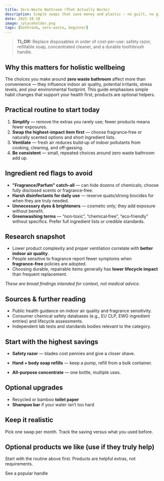 ```yaml
---
title: Zero-Waste Bathroom (That Actually Works)
description: Simple swaps that save money and plastic — no guilt, no gimmicks.
date: 2025-10-10
image: /placeholder.png
tags: [bathroom, zero-waste, beginner]
---
```

> **TL;DR:** Replace disposables in order of cost-per-use: safety razor, refillable soap, concentrated cleaner, and a durable toothbrush handle.

## Why this matters for holistic wellbeing

The choices you make around **zero waste bathroom** affect more than convenience — they influence indoor air quality, potential irritants, stress levels, and your environmental footprint. This guide emphasises simple habit changes that support your health first; products are optional helpers.

## Practical routine to start today

1. **Simplify** — remove the extras you rarely use; fewer products means fewer exposures.
2. **Swap the highest‑impact item first** — choose fragrance‑free or naturally scented options and short ingredient lists.
3. **Ventilate** — fresh air reduces build‑up of indoor pollutants from cooking, cleaning, and off‑gassing.
4. **Be consistent** — small, repeated choices around zero waste bathroom add up.

## Ingredient red flags to avoid

- **"Fragrance/Parfum" catch‑all** — can hide dozens of chemicals; choose fully disclosed scents or fragrance‑free.
- **Harsh disinfectants for daily use** — reserve quats/strong biocides for when they are truly needed.
- **Unnecessary dyes & brighteners** — cosmetic only; they add exposure without benefit.
- **Greenwashing terms** — “non‑toxic”, “chemical‑free”, “eco‑friendly” without specifics. Prefer full ingredient lists or credible standards.

## Research snapshot

- Lower product complexity and proper ventilation correlate with **better indoor air quality**.
- People sensitive to fragrance report fewer symptoms when **fragrance‑free** policies are adopted.
- Choosing durable, repairable items generally has **lower lifecycle impact** than frequent replacement.

_These are broad findings intended for context, not medical advice._

## Sources & further reading

- Public health guidance on indoor air quality and fragrance sensitivity.
- Consumer chemical safety databases (e.g., EU CLP, EWG ingredient entries) and lifecycle assessments.
- Independent lab tests and standards bodies relevant to the category.

## Start with the highest savings

- **Safety razor** — blades cost pennies and give a closer shave.  

- **Hand + body soap refills** — keep a pump, refill from a bulk container.

- **All-purpose concentrate** — one bottle, multiple uses.

## Optional upgrades

- Recycled or bamboo **toilet paper**  
- **Shampoo bar** if your water isn’t too hard

## Keep it realistic

Pick one swap per month. Track the saving versus what you used before.

## Optional products we like (use if they truly help)

Start with the routine above first. Products are helpful extras, not requirements.

<AmazonLink asin="B07PGL2N7J">See a popular handle</AmazonLink>
